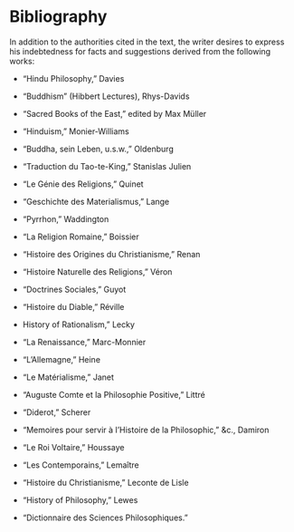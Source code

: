 # Bibliography {-}

In addition to the authorities cited in the text, the writer desires to express his indebtedness for facts and suggestions derived from the following works:

* "Hindu Philosophy," Davies 

* "Buddhism" (Hibbert Lectures), Rhys-Davids

* "Sacred Books of the East," edited by Max Müller

* "Hinduism," Monier-Williams

* "Buddha, sein Leben, u.s.w.," Oldenburg

* "Traduction du Tao-te-King," Stanislas Julien

* "Le Génie des Religions," Quinet

* "Geschichte des Materialismus," Lange

* "Pyrrhon," Waddington

* "La Religion Romaine," Boissier

* "Histoire des Origines du Christianisme,"  Renan

* "Histoire Naturelle des Religions," Véron

* "Doctrines Sociales," Guyot 

* "Histoire du Diable," Réville

* History of Rationalism," Lecky 

* "La Renaissance," Marc-Monnier

* "L'Allemagne," Heine

* "Le Matérialisme," Janet

* "Auguste Comte et la Philosophie Positive," Littré

* "Diderot," Scherer

* "Memoires pour servir à I'Histoire de la Philosophic," &c., Damiron

* "Le Roi Voltaire," Houssaye

* "Les Contemporains," Lemaître

* "Histoire du Christianisme," Leconte de Lisle

* "History of Philosophy," Lewes 

* "Dictionnaire des Sciences Philosophiques." 
